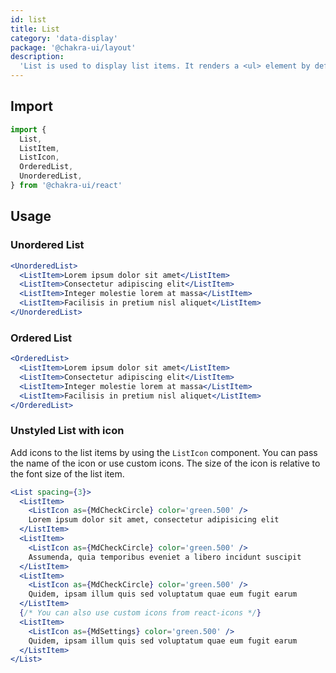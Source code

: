 ```yaml
---
id: list
title: List
category: 'data-display'
package: '@chakra-ui/layout'
description:
  'List is used to display list items. It renders a <ul> element by default.'
---
```


## Import

```js
import {
  List,
  ListItem,
  ListIcon,
  OrderedList,
  UnorderedList,
} from '@chakra-ui/react'
```

## Usage

### Unordered List

```jsx
<UnorderedList>
  <ListItem>Lorem ipsum dolor sit amet</ListItem>
  <ListItem>Consectetur adipiscing elit</ListItem>
  <ListItem>Integer molestie lorem at massa</ListItem>
  <ListItem>Facilisis in pretium nisl aliquet</ListItem>
</UnorderedList>
```

### Ordered List

```jsx
<OrderedList>
  <ListItem>Lorem ipsum dolor sit amet</ListItem>
  <ListItem>Consectetur adipiscing elit</ListItem>
  <ListItem>Integer molestie lorem at massa</ListItem>
  <ListItem>Facilisis in pretium nisl aliquet</ListItem>
</OrderedList>
```

### Unstyled List with icon

Add icons to the list items by using the `ListIcon` component. You can pass the
name of the icon or use custom icons. The size of the icon is relative to the
font size of the list item.

```jsx
<List spacing={3}>
  <ListItem>
    <ListIcon as={MdCheckCircle} color='green.500' />
    Lorem ipsum dolor sit amet, consectetur adipisicing elit
  </ListItem>
  <ListItem>
    <ListIcon as={MdCheckCircle} color='green.500' />
    Assumenda, quia temporibus eveniet a libero incidunt suscipit
  </ListItem>
  <ListItem>
    <ListIcon as={MdCheckCircle} color='green.500' />
    Quidem, ipsam illum quis sed voluptatum quae eum fugit earum
  </ListItem>
  {/* You can also use custom icons from react-icons */}
  <ListItem>
    <ListIcon as={MdSettings} color='green.500' />
    Quidem, ipsam illum quis sed voluptatum quae eum fugit earum
  </ListItem>
</List>
```
